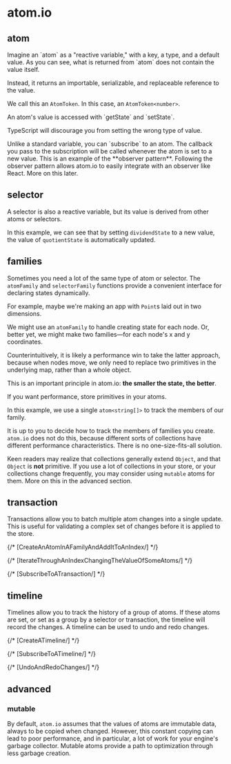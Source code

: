 # atom.io

## atom


<DeclareAnAtom />
Imagine an `atom` as a "reactive variable," with a key, a type, and a default value.

<AnAtomTokenIsAReference />
As you can see, what is returned from `atom` does not contain the value itself.

Instead, it returns an importable, serializable, and replaceable reference to the value.

We call this an `AtomToken`. In this case, an `AtomToken<number>`.

<GetAndSetAnAtom />
An atom's value is accessed with `getState` and `setState`.

TypeScript will discourage you from setting the wrong type of value.

<SubscribeToAnAtom />
Unlike a standard variable, you can `subscribe` to an atom. The callback you pass
to the subscription will be called whenever the atom is set to a new value.

<SubscribePowersIntegrations />
This is an example of the **observer pattern**. Following the observer pattern allows
atom.io to easily integrate with an observer like React. More on this later.

## selector


<DeclareASelector />

A selector is also a reactive variable, but its value is derived from other atoms or selectors.

<UseASelector />

In this example, we can see that by setting `dividendState` to a new value, the value of `quotientState` is automatically updated.

## families


Sometimes you need a lot of the same type of atom or selector. The `atomFamily` and `selectorFamily` functions provide a convenient interface for declaring states dynamically.

<DeclareAFamily />

For example, maybe we're making an app with `Point`s laid out in two dimensions.

We might use an `atomFamily` to handle creating state for each node. Or, better yet, we might make two families—for each node's x and y coordinates.

Counterintuitively, it is likely a performance win to take the latter approach, because when nodes move, we only need to replace two primitives in the underlying map, rather than a whole object.

This is an important principle in atom.io: **the smaller the state, the better**.

If you want performance, store primitives in your atoms.

<UseAnIndexToTrackFamilyMembers />

In this example, we use a single `atom<string[]>` to track the members of our family.

It is up to you to decide how to track the members of families you create. `atom.io` does not do this, because different sorts of collections have different performance characteristics. There is no one-size-fits-all solution.

Keen readers may realize that collections generally extend `Object`, and that `Object` is **not** primitive. If you use a lot of collections in your store, or your collections change frequently, you may consider using `mutable` atoms for them. More on this in the advanced section.

## transaction

Transactions allow you to batch multiple atom changes into a single update. This is useful for validating a complex set of changes before it is applied to the store.

{/* [CreateAnAtomInAFamilyAndAddItToAnIndex/] */}

{/* [IterateThroughAnIndexChangingTheValueOfSomeAtoms/] */}

{/* [SubscribeToATransaction/] */}

## timeline

Timelines allow you to track the history of a group of atoms. If these atoms are set, or set as a group by a selector or transaction, the timeline will record the changes. A timeline can be used to undo and redo changes.

{/* [CreateATimeline/] */}

{/* [SubscribeToATimeline/] */}

{/* [UndoAndRedoChanges/] */}

## advanced

### mutable

By default, `atom.io` assumes that the values of atoms are immutable data, always to be copied when changed. However, this constant copying can lead to poor performance, and in particular, a lot of work for your engine's garbage collector. Mutable atoms provide a path to optimization through less garbage creation.

